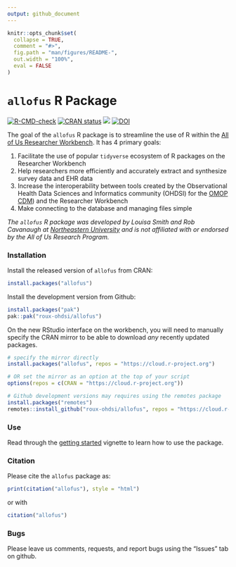```yaml
---
output: github_document
---
```


<!-- README.md is generated from README.Rmd. Please edit that file -->

```r
knitr::opts_chunk$set(
  collapse = TRUE,
  comment = "#>",
  fig.path = "man/figures/README-",
  out.width = "100%",
  eval = FALSE
)
```

# `allofus` R Package

<!-- badges: start -->
[![R-CMD-check](https://github.com/roux-ohdsi/allofus/actions/workflows/R-CMD-check.yaml/badge.svg)](https://github.com/roux-ohdsi/allofus/actions/workflows/R-CMD-check.yaml)
[![CRAN status](https://www.r-pkg.org/badges/version/allofus)](https://CRAN.R-project.org/package=allofus)
[![](http://cranlogs.r-pkg.org/badges/grand-total/allofus)](https://cran.r-project.org/package=allofus)
[![DOI](https://zenodo.org/badge/659848534.svg)](https://zenodo.org/doi/10.5281/zenodo.10420610)
<!-- badges: end -->

The goal of the `allofus` R package is to streamline the use of R within the [All of Us Researcher Workbench](https://www.researchallofus.org/data-tools/workbench/). It has 4 primary goals:

1. Facilitate the use of popular `tidyverse` ecosystem of R packages on the Researcher Workbench
2. Help researchers more efficiently and accurately extract and synthesize survey data and EHR data
3. Increase the interoperability between tools created by the Observational Health Data Sciences and Informatics community (OHDSI) for the [OMOP CDM](https://www.researchallofus.org/faq/what-is-omop/)) and the Researcher Workbench
4. Make connecting to the database and managing files simple 

*The `allofus` R package was developed by Louisa Smith and Rob Cavanaugh at [Northeastern University](https://ohdsi.northeastern.edu) and is not affiliated with or endorsed by the All of Us Research Program.*

### Installation

Install the released version of `allofus` from CRAN:

```r
install.packages("allofus")
```

Install the development version from Github:

```r
install.packages("pak")
pak::pak("roux-ohdsi/allofus")
```

On the new RStudio interface on the workbench, you will need to manually specify
the CRAN mirror to be able to download *any* recently updated packages. 

```r
# specify the mirror directly
install.packages("allofus", repos = "https://cloud.r-project.org")

# OR set the mirror as an option at the top of your script
options(repos = c(CRAN = "https://cloud.r-project.org"))

# Github development versions may requires using the remotes package
install.packages("remotes")
remotes::install_github("roux-ohdsi/allofus", repos = "https://cloud.r-project.org")
```

### Use

Read through the [getting started](https://roux-ohdsi.github.io/allofus/articles/allofus.html) vignette to learn how to use the package.

### Citation

Please cite the `allofus` package as:
```r
print(citation("allofus"), style = "html")
```
or with
```r
citation("allofus")
```

### Bugs

Please leave us comments, requests, and report bugs using the "Issues" tab on github.
